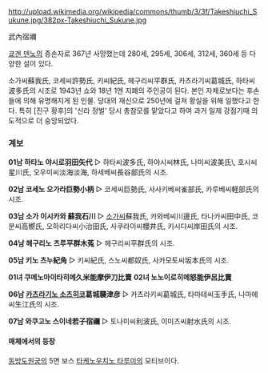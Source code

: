 http://upload.wikimedia.org/wikipedia/commons/thumb/3/3f/Takeshiuchi_Sukune.jpg/382px-Takeshiuchi_Sukune.jpg

武內宿禰 

[[쿄겐 덴노]]의 증손자로 367년 사망했는데 280세, 295세, 306세, 312세, 360세 등 다양한 설이 있다.

소가씨蘇我氏, 코세씨許勢氏, 키씨紀氏, 헤구리씨平群氏, 카츠라기씨葛城氏, 하타씨波多氏의 시조로 1943년 쇼와 18년 1엔 지폐의 주인공이 된다. 본인 자체로보다는 후손들에 의해 유명해지게 된 인물. 당대의 재신으로 250년에 걸쳐 황실을 위해 일했다고 한다. 특히 [진구 황후]의 '신라 정벌' 당시 총참모를 맡았다고 하여 과거 일제 강점기때 의도적으로 더 숭앙되었다.

=== 계보 ===
'''01남 하타노 야시로羽田矢代'''
▷ 하타씨波多氏, 하야시씨林氏, 나미씨波美氏\, 호시씨星川氏, 오우미씨淡海淡海, 하세베씨長谷部氏의 시조.

'''02남 코세노 오가라巨勢小柄'''
▷ 코세씨巨勢氏, 사사키베씨雀部氏, 카루베씨軽部氏의 시조.

'''03남 소가 이시카와 蘇我石川'''
▷ [[소가]]씨蘇我氏, 카와베씨川邊氏, 타나카씨田中氏, 코분씨高嚮氏, 오하리다씨小治田氏, 사쿠라이씨櫻井氏, 키시다씨岸田氏의 시조.

'''04남 헤구리노 츠루平群木菟'''
▷ 헤구리씨平群氏의 시조.

'''05남 키노 츠누紀角'''
▷ 키씨紀氏, 스노씨都奴氏, 사카모토씨坂本氏의 시조.

'''01녀 쿠메노마이타히메久米能摩伊刀比賣'''
'''02녀 노노이로히메怒能伊呂比賣'''

'''06남 [[카츠라기노 소츠히코]]葛城襲津彦'''
▷ 카츠라키씨葛城氏, 타마테씨玉手氏, 나마에씨生江氏의 시조.

'''07남 와쿠고노 스이네若子宿禰'''
▷ 토나미씨利波氏, 이미즈씨射水氏의 시조.

==== 매체에서의 등장 ====
[[동방도원궁]]의 5면 보스 [[타케노우치노 타루미]]의 모티브이다.
